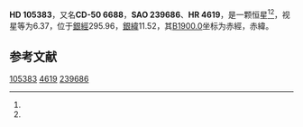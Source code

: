 {{Starbox begin
| name = HD 105383
}}
{{Starbox observe
| epoch = [[J2000.0|J2000.0]]
| constell = {{星座名待查}}<ref name=SIMBAD>{{cite web
 | url=http://simbad.u-strasbg.fr/simbad/sim-id?Ident=HR+4619
 | title=Pulsating variable Star
 | publisher=Centre de Données astronomiques de Strasbourg
 | work=SIMBAD
 | accessdate=2012-07-13
 | archive-date=2016-03-17
 | archive-url=https://web.archive.org/web/20160317200133/http://simbad.u-strasbg.fr/simbad/sim-id?Ident=HR+4619
 | dead-url=no
 }}</ref><ref name=DATA>{{cite web
 | url=http://vizier.u-strasbg.fr/viz-bin/VizieR-5?-out.add=.&-source=5050&-corr=PK=HR&-out.max=9999&HR=4619
 | title=VizieR Detailed Page
 | accessdate=2012-07-13
 | archive-date=2016-03-05
 | archive-url=https://web.archive.org/web/20160305014442/http://vizier.u-strasbg.fr/viz-bin/VizieR-5?-out.add=.&-source=5050&-corr=PK=HR&-out.max=9999&HR=4619
 | dead-url=no
 }}</ref>
| 星官 = 
| ra = {{RA|12|8|4.8}}<ref name=SIMBAD /><ref name=DATA />
| dec = {{DEC|-50|45|48}}<ref name=SIMBAD /><ref name=DATA />
| appmag_v = 6.37<ref name=SIMBAD /><ref name=DATA />
}}
{{Starbox character
| class = B9V<ref name=SIMBAD /><ref name=DATA />
| b-v = -0.05<ref name=SIMBAD /><ref name=DATA />
| u-b = <ref name=SIMBAD /><ref name=DATA />
| r-i = <ref name=SIMBAD /><ref name=DATA />
| variable = 
}}
{{Starbox astrometry
| radial_v = 
| prop_mo_ra = 16
| parallax = 
| p_error = 
}}
{{Starbox catalog
| names =CD-50 6688，[[SAO星表|SAO]] 239686，[[HD星表|HD]] 105383，[[HR星表|HR]] 4619}}
{{Starbox reference |Simbad=HR+4619}}
{{Starbox end}}

'''HD 105383'''，又名'''CD-50 6688'''，'''SAO 239686'''、'''HR 4619'''，是一颗恒星<ref name=SIMBAD /><ref name=DATA />，视星等为6.37，位于[[銀道座標系|銀經]]295.96，[[銀道座標系|銀緯]]11.52，其[[B1900.0|B1900.0]]坐标为赤經{{RA|12|2|53.9}}，赤緯{{DEC|-50|11.52|23}}。

== 参考文献 ==
{{reflist}}

{{star-stub}}

[[Category:HD和HDE天體|105383]]
[[Category:HR天體|4619]]
[[Category:SAO天體|239686]]